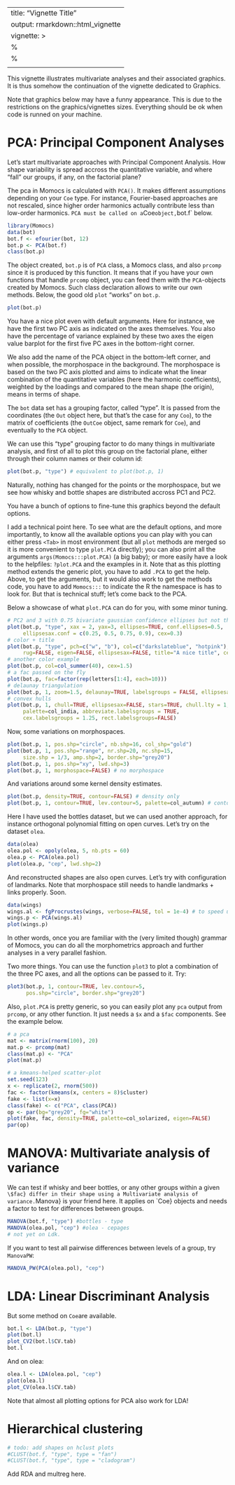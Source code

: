 
---
title: "Vignette Title"
output: rmarkdown::html_vignette
vignette: >
  %\VignetteEngine{knitr::rmarkdown}
  %\VignetteIndexEntry{Vignette Title}
  \usepackage[utf8]{inputenc}
---

This vignette illustrates multivariate analyses and their associated graphics. It is thus somehow the continuation of the vignette dedicated to Graphics.

Note that graphics below may have a funny appearance. This is due to the restrictions on the graphics/vignettes sizes. Everything should be ok when code is runned on your machine.

# PCA: Principal Component Analyses

Let's start multivariate approaches with Principal Component Analysis. How shape variability is spread accross the quantitative variable, and where "fall" our groups, if any, on the factorial plane?

The pca in Momocs is calculated with `PCA()`. It makes different assumptions depending on your `Coe` type. For instance, Fourier-based approaches are not rescaled, since higher order harmonics actually contribute less than low-order harmonics. `PCA must be called on a `Coe` object, `bot.f` below. 

```r
library(Momocs)
data(bot)
bot.f <- efourier(bot, 12)
bot.p <- PCA(bot.f)
class(bot.p)
```

The object created, `bot.p` is of `PCA` class, a Momocs class, and also `prcomp` since it is produced by this function. It means that if you have your own functions that handle `prcomp` object, you can feed them with the `PCA`-objects created by Momocs. Such class declaration allows to write our own methods. Below, the good old `plot` "works" on `bot.p`.

```r
plot(bot.p)
```

You have a nice plot even with default arguments. Here for instance, we have the first two PC axis as indicated on the axes themselves. You also have the percentage of variance explained by these two axes the eigen value barplot for the first five PC axes in the bottom-right corner.

We also add the name of the PCA object in the bottom-left corner, and when possible, the morphospace in the background. The morphospace is based on the two PC axis plotted and aims to indicate what the linear combination of the quantitative variables (here the harmonic coefficients), weighted by the loadings and compared to the mean shape (the origin), means in terms of shape.

The `bot` data set has a grouping factor, called "type". It is passed from the coordinates (the `Out` object here, but that's the case for any `Coo`), to the matrix of coefficients (the `OutCoe` object, same remark for `Coe`), and eventually to the `PCA` object.

We can use this "type" grouping factor to do many things in multivariate analysis, and first of all to plot this group on the factorial plane, either through their column names or their column id:

```r
plot(bot.p, "type") # equivalent to plot(bot.p, 1)
```

Naturally, nothing has changed for the points or the morphospace, but we see how whisky and bottle shapes are distributed accross PC1 and PC2.

You have a bunch of options to fine-tune this graphics beyond the default options. 

I add a technical point here. To see what are the default options, and more importantly, to know all the available options you can play with you can either press `<Tab>` in most environment (but all `plot` methods are merged so it is more convenient to type `plot.PCA` directly); you can also print all the arguments `args(Momocs:::plot.PCA)` (a big baby); or more easily have a look to the helpfiles: `?plot.PCA` and the examples in it. Note that as this plotting method extends the generic plot, you have to add `.PCA` to get the help. Above, to get the arguments, but it would also work to get the methods code, you have to add `Momocs:::` to indicate the R the namespace is has to look for. But that is technical stuff; let's come back to the PCA.

Below a showcase of what `plot.PCA` can do for you, with some minor tuning.

```r
# PC2 and 3 with 0.75 bivariate gaussian confidence ellipses but not their axes
plot(bot.p, "type", xax = 2, yax=3, ellipses=TRUE, conf.ellipses=0.5, 
     ellipsesax.conf = c(0.25, 0.5, 0.75, 0.9), cex=0.3)
# color + title
plot(bot.p, "type", pch=c("w", "b"), col=c("darkslateblue", "hotpink"), 
     rug=FALSE, eigen=FALSE, ellipsesax=FALSE, title="A nice title", cex=1)
# another color example
plot(bot.p, col=col_summer(40), cex=1.5)
# a fac passed on the fly
plot(bot.p, fac=factor(rep(letters[1:4], each=10)))
# delaunay triangulation
plot(bot.p, 1, zoom=1.5, delaunay=TRUE, labelsgroups = FALSE, ellipsesax=FALSE)
# convex hulls
plot(bot.p, 1, chull=TRUE, ellipsesax=FALSE, stars=TRUE, chull.lty = 1, 
     palette=col_india, abbreviate.labelsgroups = TRUE, 
     cex.labelsgroups = 1.25, rect.labelsgroups=FALSE)
```

Now, some variations on morphospaces.
```r
plot(bot.p, 1, pos.shp="circle", nb.shp=16, col_shp="gold")
plot(bot.p, 1, pos.shp="range", nr.shp=20, nc.shp=15, 
     size.shp = 1/3, amp.shp=2, border.shp="grey20")
plot(bot.p, 1, pos.shp="xy", lwd.shp=3)
plot(bot.p, 1, morphospace=FALSE) # no morphospace
```

And variations around some kernel density estimates.
```r
plot(bot.p, density=TRUE, contour=FALSE) # density only
plot(bot.p, 1, contour=TRUE, lev.contour=5, palette=col_autumn) # contour only
```

Here I have used the bottles dataset, but we can used another approach, for instance orthogonal polynomial fitting on open curves. Let's try on the dataset `olea`.

```r
data(olea)
olea.pol <- opoly(olea, 5, nb.pts = 60)
olea.p <- PCA(olea.pol)
plot(olea.p, "cep", lwd.shp=2)
```

And reconstructed shapes are also open curves. Let's try with configuration of landmarks. Note that morphospace still needs to handle landmarks + links properly. Soon.

```r
data(wings)
wings.al <- fgProcrustes(wings, verbose=FALSE, tol = 1e-4) # to speed up
wings.p <- PCA(wings.al)
plot(wings.p)
```

In other words, once you are familiar with the (very limited though) grammar of Momocs, you can do all the morphometrics approach and further analyses in a very parallel fashion.

Two more things. You can use the function `plot3` to plot a combination of the three PC axes, and all the options can be passed to it. Try:

```r
plot3(bot.p, 1, contour=TRUE, lev.contour=5,
      pos.shp="circle", border.shp="grey20")
```

Also, `plot.PCA` is pretty generic, so you can easily plot any `pca` output from `prcomp`, or any other function. It just needs a `$x` and a `$fac` components. See the example below. 

```r
# a pca
mat <- matrix(rnorm(100), 20)
mat.p <- prcomp(mat)
class(mat.p) <- "PCA"
plot(mat.p)

# a kmeans-helped scatter-plot
set.seed(123)
x <- replicate(2, rnorm(500))
fac <- factor(kmeans(x, centers = 8)$cluster)
fake <- list(x=x)
class(fake) <- c("PCA", class(PCA))
op <- par(bg="grey20", fg="white")
plot(fake, fac, density=TRUE, palette=col_solarized, eigen=FALSE)
par(op)
```

# MANOVA: Multivariate analysis of variance
We can test if whisky and beer bottles, or any other groups within a given `\$fac} differ in their shape using a Multivariate analysis of variance. `Manova} is your friend here. It applies on `Coe} objects and needs a factor to test for differences between groups.

```r
MANOVA(bot.f, "type") #bottles - type
MANOVA(olea.pol, "cep") #olea - cepages
# not yet on Ldk.
```

If you want to test all pairwise differences between levels of a group, try `ManovaPW`:

```r
MANOVA_PW(PCA(olea.pol), "cep")
```

# LDA: Linear Discriminant Analysis
But some method on `Coe`are available.
```r
bot.l <- LDA(bot.p, "type") 
plot(bot.l)
plot_CV2(bot.l$CV.tab)
bot.l
```

And on olea:
```r
olea.l <- LDA(olea.pol, "cep")
plot(olea.l)
plot_CV(olea.l$CV.tab)
```

Note that almost all plotting options for PCA also work for LDA!

# Hierarchical clustering
```r
# todo: add shapes on hclust plots
#CLUST(bot.f, "type", type = "fan")
#CLUST(bot.f, "type", type = "cladogram")
```

Add RDA and multreg here.
  